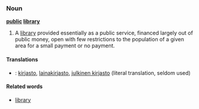 ===Noun===
'''[[public]] [[library]]'''
#A [[library]] provided essentially as a public service, financed largely out of public money, open with few restrictions to the population of a given area for a small payment or no payment.

====Translations====
*{{msg:fi}}: [[kirjasto]], [[lainakirjasto]], [[julkinen kirjasto]] (literal translation, seldom used)

====Related words====
*[[library]]